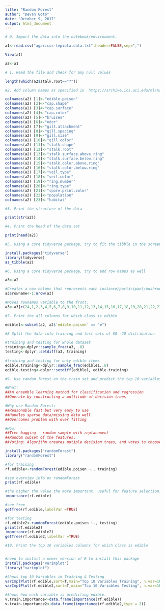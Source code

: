 ```yaml
---
title: "Random Forest"
author: "Devan Goto"
date: "October 9, 2017"
output: html_document
---
```


```r
# 0. Import the data into the notebook/environment. 

a1<-read.csv("agaricus-lepiota.data.txt",header=FALSE,sep=",")

View(a1)

a2<-a1

```

```r
# 1. Read the file and check for any null values

length(which(a2$stalk.root=="?"))

```

```r
#2. Add column names as specified in  https://archive.ics.uci.edu/ml/machine-learning-databases/mushroom/

colnames(a2) [1]<-"edible.poisen"
colnames(a2) [2]<-"cap.shape"
colnames(a2) [3]<-"cap.surface"
colnames(a2) [4]<-"cap.color"
colnames(a2) [5]<-"bruises"
colnames(a2) [6]<-"odor"
colnames(a2) [7]<-"gill.attachment"
colnames(a2) [8]<-"gill.spacing"
colnames(a2) [9]<-"gill.size"
colnames(a2) [10]<-"gill.color"
colnames(a2) [11]<-"stalk.shape"
colnames(a2) [12]<-"stalk.root"
colnames(a2) [13]<-"stalk.surface.above.ring"
colnames(a2) [14]<-"stalk.surface.below.ring"
colnames(a2) [15]<-"stalk.color.above.ring"
colnames(a2) [16]<-"stalk.color.below.ring"
colnames(a2) [17]<-"veil.type"
colnames(a2) [18]<-"veil.color"
colnames(a2) [19]<-"ring.number"
colnames(a2) [20]<-"ring.type"
colnames(a2) [21]<-"spore.print.color"
colnames(a2) [22]<-"population"
colnames(a2) [23]<-"habitat"

```

```r
#3. Print the structure of the data

print(str(a2))

```

```r
#4. Print the head of the data set

print(head(a2))

```

```r
#5. Using a core tidyverse package, try to fit the tibble in the screen

install.packages("tidyverse")
library(tidyverse)
as_tibble(a2)

```

```r
#6. Using a core tidyverse package, try to add row names as well

a3<-a2

#Creates a new column that represents each instance/participant/mushroom/etc.
a3$rowname<-1:nrow(a3)

#Moves rownames variable to the front.
a3<-a3[c(24,1,2,3,4,5,6,7,8,9,10,11,12,13,14,15,16,17,18,19,20,21,22,23)]

```

```r
#7. Print the all columns for which class is edible

edible1<-subset(a2, a2$`edible-poisen` == "e")

```

```r
#8 Split the data into training and test sets of 80 -20 distribution

#training and testing for whole dataset
training<-dplyr::sample_frac(a3, .8)
testing<-dplyr::setdiff(a3, training)
  
#training and testing for only edible items
edible.training<-dplyr::sample_frac(edible1,.8)
edible.testing<-dplyr::setdiff(edible1, edible.training)

```

```r
#9. Use random forest on the train set and predict the top 10 variables of importance. Try the same on test set. Do the results vary?

#What:
##An ensemble learning method for classification and regression
##Operate by constructing a multitude of decision trees 

#Why use Random Forest:
##Reasonable fast but very easy to use
##Handles sparse data/missing data well
##Overcomes problem with over fitting

#How:
##Tree bagging - random sample with replacement 
##Random subset of the features.
##Voting: Algorithm creates mutiple decision trees, and votes to choose outcome based on multiple trees.

install.packages("randomForest")
library("randomForest")

#for training
rf.edible<-randomForest(edible.poisen ~., training)

#see overview info on randomForest
print(rf.edible)

#the higher the value the more important. useful for feature selection.
importance(rf.edible)

#see tree
getTree(rf.edible,labelVar =TRUE)

#for testing
rf.edible2<-randomForest(edible.poisen ~., testing)
print(rf.edible2)
importance(rf.edible2)
getTree(rf.edible2,labelVar =TRUE)

```

```r
#10. Print the top 10 variables columns for which class is edible


#need to install a newer version of R to install this package
install.packages("varimplot")
library("varimplot")

#Shows top 10 Variables in Training & Testing
varImplPlot(rf.edible,sort=T,main="Top 10 Variables Training", n.var=10)
varImplPlot(rf.edible2,sort=T,main="Top 10 Variables Testing", n.var=10)

#Shows how each variable is predicting edible. 
v.train.importance<-data.frame(importance(rf.edible))
v.train.importance2<-data.frame(importance(rf.edible2,type = 2))

```
